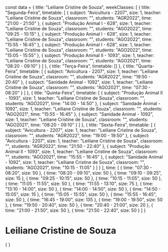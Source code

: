 const data = {
  title: "Leiliane Cristine de Souza",
  weekClasses: [
    {
      title: "Segunda-Feira",
      timetable: [
        {
          subject: "Avicultura - 2207",
          size: 1,
          teacher: "Leiliane Cristine de Souza",
          classroom: "",
          students: "AGR2022",
          time: "21:00 - 21:50"
        },
        {
          subject: "Produção Animal I - 628",
          size: 1,
          teacher: "Leiliane Cristine de Souza",
          classroom: "",
          students: "AGO2022",
          time: "09:25 - 10:15"
        },
        {
          subject: "Produção Animal I - 628",
          size: 1,
          teacher: "Leiliane Cristine de Souza",
          classroom: "",
          students: "AGO2022",
          time: "15:55 - 16:45"
        },
        {
          subject: "Produção Animal I - 628",
          size: 1,
          teacher: "Leiliane Cristine de Souza",
          classroom: "",
          students: "AGO2022",
          time: "15:05 - 15:55"
        },
        {
          subject: "Produção Animal II - 1093",
          size: 1,
          teacher: "Leiliane Cristine de Souza",
          classroom: "",
          students: "AGO2021",
          time: "08:20 - 09:10"
        }
      ]
    },
    {
      title: "Terça-Feira",
      timetable: []
    },
    {
      title: "Quarta-Feira",
      timetable: [
        {
          subject: "Avicultura - 2207",
          size: 1,
          teacher: "Leiliane Cristine de Souza",
          classroom: "",
          students: "AGR2022",
          time: "19:50 - 20:40"
        },
        {
          subject: "Sanidade Animal - 1092",
          size: 1,
          teacher: "Leiliane Cristine de Souza",
          classroom: "",
          students: "AGO2021",
          time: "07:30 - 08:20"
        }
      ]
    },
    {
      title: "Quinta-Feira",
      timetable: [
        {
          subject: "Produção Animal II - 1093",
          size: 1,
          teacher: "Leiliane Cristine de Souza",
          classroom: "",
          students: "AGO2021",
          time: "14:00 - 14:50"
        },
        {
          subject: "Sanidade Animal - 1092",
          size: 1,
          teacher: "Leiliane Cristine de Souza",
          classroom: "",
          students: "AGO2021",
          time: "15:55 - 16:45"
        },
        {
          subject: "Sanidade Animal - 1092",
          size: 1,
          teacher: "Leiliane Cristine de Souza",
          classroom: "",
          students: "AGO2021",
          time: "08:20 - 09:10"
        }
      ]
    },
    {
      title: "Sexta-Feira",
      timetable: [
        {
          subject: "Avicultura - 2207",
          size: 1,
          teacher: "Leiliane Cristine de Souza",
          classroom: "",
          students: "AGR2022",
          time: "19:00 - 19:50"
        },
        {
          subject: "Avicultura - 2207",
          size: 1,
          teacher: "Leiliane Cristine de Souza",
          classroom: "",
          students: "AGR2022",
          time: "21:50 - 22:40"
        },
        {
          subject: "Produção Animal II - 1093",
          size: 1,
          teacher: "Leiliane Cristine de Souza",
          classroom: "",
          students: "AGO2021",
          time: "15:55 - 16:45"
        },
        {
          subject: "Sanidade Animal - 1092",
          size: 1,
          teacher: "Leiliane Cristine de Souza",
          classroom: "",
          students: "AGO2021",
          time: "10:15 - 11:05"
        }
      ]
    }
  ],
  time: [
    {
      time: "07:30 - 08:20",
      size: 50
    },
    {
      time: "08:20 - 09:10",
      size: 50
    },
    {
      time: "09:10 - 09:25",
      size: 15
    },
    {
      time: "09:25 - 10:15",
      size: 50
    },
    {
      time: "10:15 - 11:05",
      size: 50
    },
    {
      time: "11:05 - 11:55",
      size: 50
    },
    {
      time: "11:55 - 13:10",
      size: 75
    },
    {
      time: "13:10 - 14:00",
      size: 50
    },
    {
      time: "14:00 - 14:50",
      size: 50
    },
    {
      time: "14:50 - 15:05",
      size: 15
    },
    {
      time: "15:05 - 15:55",
      size: 50
    },
    {
      time: "15:55 - 16:45",
      size: 50
    },
    {
      time: "16:45 - 19:00",
      size: 135
    },
    {
      time: "19:00 - 19:50",
      size: 50
    },
    {
      time: "19:50 - 20:40",
      size: 50
    },
    {
      time: "20:40 - 21:00",
      size: 20
    },
    {
      time: "21:00 - 21:50",
      size: 50
    },
    {
      time: "21:50 - 22:40",
      size: 50
    }
  ]
}

# Leiliane Cristine de Souza

<div>
    {
        <Grid
            title={data.title} 
            weekClasses={data.weekClasses} 
            time={data.time}
        />
    }
</div>